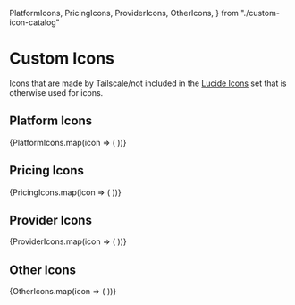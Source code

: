   PlatformIcons,
  PricingIcons,
  ProviderIcons,
  OtherIcons,
} from "./custom-icon-catalog"

<Meta title="Custom Icons" />

# Custom Icons

Icons that are made by Tailscale/not included in the <a href="https://lucide.dev/icons/" target="_blank" rel="noopener noreferrer">Lucide Icons</a> set that is otherwise used for icons.

## Platform Icons

<IconGallery>
  {PlatformIcons.map(icon => (
    <IconItem name={icon.title} key={icon.title}>
      <icon.name />
    </IconItem>
  ))}
</IconGallery>

## Pricing Icons

<IconGallery>
  {PricingIcons.map(icon => (
    <IconItem name={icon.title} key={icon.title}>
      <icon.name />
    </IconItem>
  ))}
</IconGallery>

## Provider Icons

<IconGallery>
  {ProviderIcons.map(icon => (
    <IconItem name={icon.title} key={icon.title}>
      <icon.name />
    </IconItem>
  ))}
</IconGallery>

## Other Icons

<IconGallery>
  {OtherIcons.map(icon => (
    <IconItem name={icon.title} key={icon.title}>
      <icon.name />
    </IconItem>
  ))}
</IconGallery>
